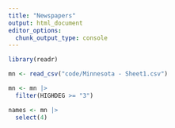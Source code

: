```yaml
---
title: "Newspapers"
output: html_document
editor_options: 
  chunk_output_type: console
---
```


```r
library(readr)
```


```r
mn <- read_csv("code/Minnesota - Sheet1.csv")

mn <- mn |>
  filter(HIGHDEG >= "3")

names <- mn |>
  select(4)
```

